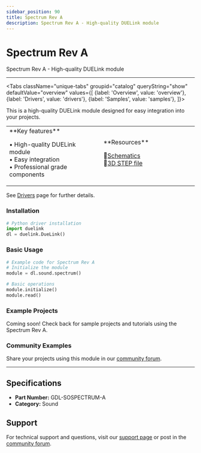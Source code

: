 ```yaml
---
sidebar_position: 90
title: Spectrum Rev A
description: Spectrum Rev A - High-quality DUELink module
---
```



# Spectrum Rev A

<ProductImageSelector 
  partNumber="sospectrum-a"
  productName="Spectrum Rev A"
/>

Spectrum Rev A - High-quality DUELink module

---

<Tabs className="unique-tabs" groupid="catalog" queryString="show" defaultValue="overview"
  values={[
    {label: 'Overview', value: 'overview'},
    {label: 'Drivers', value: 'drivers'},
    {label: 'Samples', value: 'samples'},
  ]}>

<TabItem value="overview">

This is a high-quality DUELink module designed for easy integration into your projects.

<table><td width='50%'>
**Key features**

• High-quality DUELink module<br/>
• Easy integration<br/>
• Professional grade components<br/>

</td><td width='50%'>
**Resources**
 
📄[Schematics](/sch/sospectrum-a.pdf)<br/>
🔩[3D STEP file](/3d/sospectrum-a.step)<br/>

</td></table>

</TabItem>

<TabItem value="drivers">

See [Drivers](../../engine/drivers) page for further details.

### Installation

```python
# Python driver installation
import duelink
dl = duelink.DueLink()
```

### Basic Usage

```python
# Example code for Spectrum Rev A
# Initialize the module
module = dl.sound.spectrum()

# Basic operations
module.initialize()
module.read()
```

</TabItem>

<TabItem value="samples">

### Example Projects

Coming soon! Check back for sample projects and tutorials using the Spectrum Rev A.

### Community Examples

Share your projects using this module in our [community forum](https://forums.ghielectronics.com).

</TabItem>

</Tabs>

---

## Specifications

- **Part Number:** GDL-SOSPECTRUM-A
- **Category:** Sound

## Support

For technical support and questions, visit our [support page](../../support) or post in the [community forum](https://forums.ghielectronics.com).
